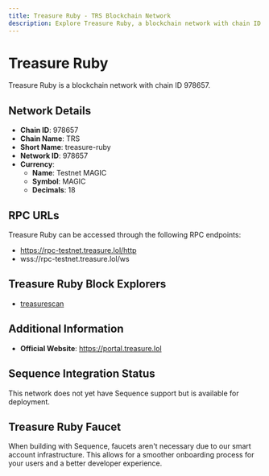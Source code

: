 ```yaml
--- 
title: Treasure Ruby - TRS Blockchain Network
description: Explore Treasure Ruby, a blockchain network with chain ID 978657. Learn about its native currency, Testnet MAGIC, and how to interact with the network.
---
```


# Treasure Ruby

Treasure Ruby is a blockchain network with chain ID 978657.

## Network Details

- **Chain ID**: 978657
- **Chain Name**: TRS
- **Short Name**: treasure-ruby
- **Network ID**: 978657
- **Currency**: 
  - **Name**: Testnet MAGIC
  - **Symbol**: MAGIC
  - **Decimals**: 18

## RPC URLs

Treasure Ruby can be accessed through the following RPC endpoints:

- https://rpc-testnet.treasure.lol/http
- wss://rpc-testnet.treasure.lol/ws

## Treasure Ruby Block Explorers

- [treasurescan](https://testnet.treasurescan.io)

## Additional Information

- **Official Website**: https://portal.treasure.lol

## Sequence Integration Status

This network does not yet have Sequence support but is available for deployment.

## Treasure Ruby Faucet

When building with Sequence, faucets aren't necessary due to our smart account infrastructure. This allows for a smoother onboarding process for your users and a better developer experience.
